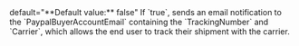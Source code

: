   

<ParamField body="NotifyBuyer" type="string">   
default="**Default value:** false"    
If `true`, sends an email notification to the `PaypalBuyerAccountEmail` containing the `TrackingNumber` and `Carrier`, which allows the end user to track their shipment with the carrier. 
</ParamField>